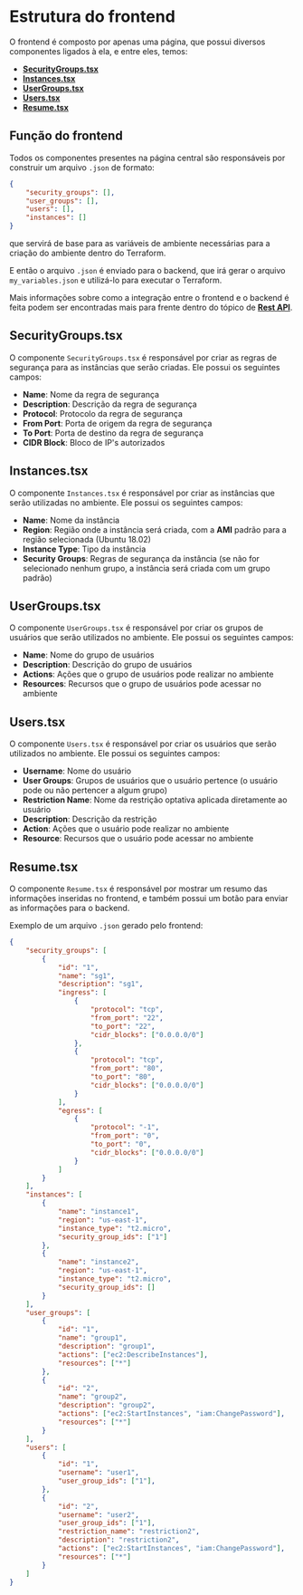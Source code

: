 # Estrutura do frontend

O frontend é composto por apenas uma página, que possui diversos componentes ligados à ela, e entre eles, temos:

  * [**SecurityGroups.tsx**](intro#securitygroupstsx)
  * [**Instances.tsx**](intro#instancestsx)
  * [**UserGroups.tsx**](intro#usergroupstsx)
  * [**Users.tsx**](intro#userstsx)
  * [**Resume.tsx**](intro#resumetsx)

## Função do frontend

Todos os componentes presentes na página central são responsáveis por construir um arquivo `.json` de formato:
```json
{
    "security_groups": [], 
    "user_groups": [], 
    "users": [], 
    "instances": []
}
```
que servirá de base para as variáveis de ambiente necessárias para a criação do ambiente dentro do Terraform.

E então o arquivo `.json` é enviado para o backend, que irá gerar o arquivo `my_variables.json` e utilizá-lo para executar o Terraform.

Mais informações sobre como a integração entre o frontend e o backend é feita podem ser encontradas mais para frente dentro do tópico de [**Rest API**](/rest-api).

## SecurityGroups.tsx

O componente `SecurityGroups.tsx` é responsável por criar as regras de segurança para as instâncias que serão criadas. Ele possui os seguintes campos:

  * **Name**: Nome da regra de segurança
  * **Description**: Descrição da regra de segurança
  * **Protocol**: Protocolo da regra de segurança
  * **From Port**: Porta de origem da regra de segurança
  * **To Port**: Porta de destino da regra de segurança
  * **CIDR Block**: Bloco de IP's autorizados

## Instances.tsx

O componente `Instances.tsx` é responsável por criar as instâncias que serão utilizadas no ambiente. Ele possui os seguintes campos:

  * **Name**: Nome da instância
  * **Region**: Região onde a instância será criada, com a **AMI** padrão para a região selecionada (Ubuntu 18.02)
  * **Instance Type**: Tipo da instância
  * **Security Groups**: Regras de segurança da instância (se não for selecionado nenhum grupo, a instância será criada com um grupo padrão)

## UserGroups.tsx

O componente `UserGroups.tsx` é responsável por criar os grupos de usuários que serão utilizados no ambiente. Ele possui os seguintes campos:

  * **Name**: Nome do grupo de usuários
  * **Description**: Descrição do grupo de usuários
  * **Actions**: Ações que o grupo de usuários pode realizar no ambiente
  * **Resources**: Recursos que o grupo de usuários pode acessar no ambiente

## Users.tsx

O componente `Users.tsx` é responsável por criar os usuários que serão utilizados no ambiente. Ele possui os seguintes campos:

  * **Username**: Nome do usuário
  * **User Groups**: Grupos de usuários que o usuário pertence (o usuário pode ou não pertencer a algum grupo)
  * **Restriction Name**: Nome da restrição optativa aplicada diretamente ao usuário
  * **Description**: Descrição da restrição
  * **Action**: Ações que o usuário pode realizar no ambiente
  * **Resource**: Recursos que o usuário pode acessar no ambiente

## Resume.tsx

O componente `Resume.tsx` é responsável por mostrar um resumo das informações inseridas no frontend, e também possui um botão para enviar as informações para o backend.

Exemplo de um arquivo `.json` gerado pelo frontend:

```json
{
    "security_groups": [
        {
            "id": "1",
            "name": "sg1",
            "description": "sg1",
            "ingress": [
                {
                    "protocol": "tcp",
                    "from_port": "22",
                    "to_port": "22",
                    "cidr_blocks": ["0.0.0.0/0"]
                },
                {
                    "protocol": "tcp",
                    "from_port": "80",
                    "to_port": "80",
                    "cidr_blocks": ["0.0.0.0/0"]
                }
            ],
            "egress": [
                {
                    "protocol": "-1",
                    "from_port": "0",
                    "to_port": "0",
                    "cidr_blocks": ["0.0.0.0/0"]
                }
            ]
        }
    ],
    "instances": [
        {
            "name": "instance1",
            "region": "us-east-1",
            "instance_type": "t2.micro",
            "security_group_ids": ["1"]
        },
        {
            "name": "instance2",
            "region": "us-east-1",
            "instance_type": "t2.micro",
            "security_group_ids": []
        }
    ],
    "user_groups": [
        {
            "id": "1",
            "name": "group1",
            "description": "group1",
            "actions": ["ec2:DescribeInstances"],
            "resources": ["*"]
        },
        {
            "id": "2",
            "name": "group2",
            "description": "group2",
            "actions": ["ec2:StartInstances", "iam:ChangePassword"],
            "resources": ["*"]
        }
    ],
    "users": [
        {
            "id": "1",
            "username": "user1",
            "user_group_ids": ["1"],
        },
        {
            "id": "2",
            "username": "user2",
            "user_group_ids": ["1"],
            "restriction_name": "restriction2",
            "description": "restriction2",
            "actions": ["ec2:StartInstances", "iam:ChangePassword"],
            "resources": ["*"]
        }
    ]
}
```
